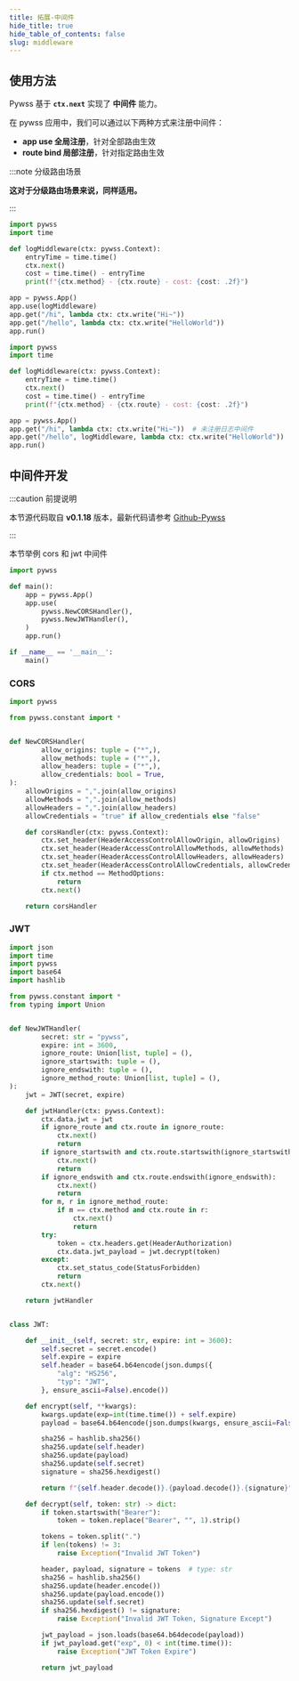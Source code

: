 ```yaml
---
title: 拓展-中间件
hide_title: true
hide_table_of_contents: false
slug: middleware
---
```


## 使用方法

Pywss 基于 **`ctx.next`** 实现了 **中间件** 能力。

在 pywss 应用中，我们可以通过以下两种方式来注册中间件：
- **app use 全局注册**，针对全部路由生效
- **route bind 局部注册**，针对指定路由生效

:::note 分级路由场景

**这对于分级路由场景来说，同样适用。**

:::

```python title="全局注册" showLineNumbers {6,11}
import pywss
import time

def logMiddleware(ctx: pywss.Context):
    entryTime = time.time()
    ctx.next()
    cost = time.time() - entryTime
    print(f"{ctx.method} - {ctx.route} - cost: {cost: .2f}")

app = pywss.App()
app.use(logMiddleware)
app.get("/hi", lambda ctx: ctx.write("Hi~"))
app.get("/hello", lambda ctx: ctx.write("HelloWorld"))
app.run()
```

```python title="局部注册" showLineNumbers {6,12}
import pywss
import time

def logMiddleware(ctx: pywss.Context):
    entryTime = time.time()
    ctx.next()
    cost = time.time() - entryTime
    print(f"{ctx.method} - {ctx.route} - cost: {cost: .2f}")

app = pywss.App()
app.get("/hi", lambda ctx: ctx.write("Hi~"))  # 未注册日志中间件
app.get("/hello", logMiddleware, lambda ctx: ctx.write("HelloWorld"))
app.run()
```

## 中间件开发

:::caution 前提说明

本节源代码取自 **v0.1.18** 版本，最新代码请参考 [Github-Pywss](https://github.com/czasg/pywss)

:::

本节举例 cors 和 jwt 中间件

```python title="服务端" showLineNumbers {6,7}
import pywss

def main():
    app = pywss.App()
    app.use(
        pywss.NewCORSHandler(),
        pywss.NewJWTHandler(),
    )
    app.run()

if __name__ == '__main__':
    main()
```

### CORS
```python title="https://github.com/czasg/pywss/blob/master/pywss/handler/cors.py" showLineNumbers
import pywss

from pywss.constant import *


def NewCORSHandler(
        allow_origins: tuple = ("*",),
        allow_methods: tuple = ("*",),
        allow_headers: tuple = ("*",),
        allow_credentials: bool = True,
):
    allowOrigins = ",".join(allow_origins)
    allowMethods = ",".join(allow_methods)
    allowHeaders = ",".join(allow_headers)
    allowCredentials = "true" if allow_credentials else "false"

    def corsHandler(ctx: pywss.Context):
        ctx.set_header(HeaderAccessControlAllowOrigin, allowOrigins)
        ctx.set_header(HeaderAccessControlAllowMethods, allowMethods)
        ctx.set_header(HeaderAccessControlAllowHeaders, allowHeaders)
        ctx.set_header(HeaderAccessControlAllowCredentials, allowCredentials)
        if ctx.method == MethodOptions:
            return
        ctx.next()

    return corsHandler
```

### JWT
```python title="https://github.com/czasg/pywss/blob/master/pywss/handler/jwt.py" showLineNumbers
import json
import time
import pywss
import base64
import hashlib

from pywss.constant import *
from typing import Union


def NewJWTHandler(
        secret: str = "pywss",
        expire: int = 3600,
        ignore_route: Union[list, tuple] = (),
        ignore_startswith: tuple = (),
        ignore_endswith: tuple = (),
        ignore_method_route: Union[list, tuple] = (),
):
    jwt = JWT(secret, expire)

    def jwtHandler(ctx: pywss.Context):
        ctx.data.jwt = jwt
        if ignore_route and ctx.route in ignore_route:
            ctx.next()
            return
        if ignore_startswith and ctx.route.startswith(ignore_startswith):
            ctx.next()
            return
        if ignore_endswith and ctx.route.endswith(ignore_endswith):
            ctx.next()
            return
        for m, r in ignore_method_route:
            if m == ctx.method and ctx.route in r:
                ctx.next()
                return
        try:
            token = ctx.headers.get(HeaderAuthorization)
            ctx.data.jwt_payload = jwt.decrypt(token)
        except:
            ctx.set_status_code(StatusForbidden)
            return
        ctx.next()

    return jwtHandler


class JWT:

    def __init__(self, secret: str, expire: int = 3600):
        self.secret = secret.encode()
        self.expire = expire
        self.header = base64.b64encode(json.dumps({
            "alg": "HS256",
            "typ": "JWT",
        }, ensure_ascii=False).encode())

    def encrypt(self, **kwargs):
        kwargs.update(exp=int(time.time()) + self.expire)
        payload = base64.b64encode(json.dumps(kwargs, ensure_ascii=False).encode())

        sha256 = hashlib.sha256()
        sha256.update(self.header)
        sha256.update(payload)
        sha256.update(self.secret)
        signature = sha256.hexdigest()

        return f"{self.header.decode()}.{payload.decode()}.{signature}"

    def decrypt(self, token: str) -> dict:
        if token.startswith("Bearer"):
            token = token.replace("Bearer", "", 1).strip()

        tokens = token.split(".")
        if len(tokens) != 3:
            raise Exception("Invalid JWT Token")

        header, payload, signature = tokens  # type: str
        sha256 = hashlib.sha256()
        sha256.update(header.encode())
        sha256.update(payload.encode())
        sha256.update(self.secret)
        if sha256.hexdigest() != signature:
            raise Exception("Invalid JWT Token, Signature Except")

        jwt_payload = json.loads(base64.b64decode(payload))
        if jwt_payload.get("exp", 0) < int(time.time()):
            raise Exception("JWT Token Expire")

        return jwt_payload
```


